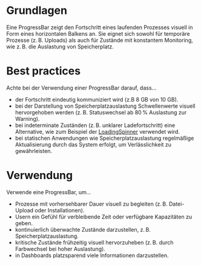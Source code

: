 # Grundlagen

Eine ProgressBar zeigt den Fortschritt eines laufenden Prozesses visuell in Form eines horizontalen Balkens an. Sie eignet sich sowohl für temporäre Prozesse (z. B. Uploads) als auch für Zustände mit konstantem Monitoring, wie z. B. die Auslastung von Speicherplatz.

# Best practices

Achte bei der Verwendung einer ProgressBar darauf, dass…
* der Fortschritt eindeutig kommuniziert wird (z.B 8 GB von 10 GB). 
* bei der Darstellung von Speicherplatzauslastung Schwellenwerte visuell hervorgehoben werden (z. B. Statuswechsel ab 80 % Auslastung zur Warning).
* bei indeterminate Zuständen (z. B. unklarer Ladefortschritt) eine Alternative, wie zum Beispiel der [LoadingSpinner](https://mittwald.github.io/flow/03-components/status/loading-spinner) verwendet wird.
* bei statischen Anwendungen wie Speicherplatzauslastung regelmäßige Aktualisierung durch das System erfolgt, um Verlässlichkeit zu gewährleisten.

# Verwendung

Verwende eine ProgressBar, um…
* Prozesse mit vorhersehbarer Dauer visuell zu begleiten (z. B. Datei-Upload oder Installationen).
* Usern ein Gefühl für verbleibende Zeit oder verfügbare Kapazitäten zu geben.
* kontinuierlich überwachte Zustände darzustellen, z. B. Speicherplatzauslastung.
* kritische Zustände frühzeitig visuell hervorzuheben (z. B. durch Farbwechsel bei hoher Auslastung).
* in Dashboards platzsparend viele Informationen darzustellen.